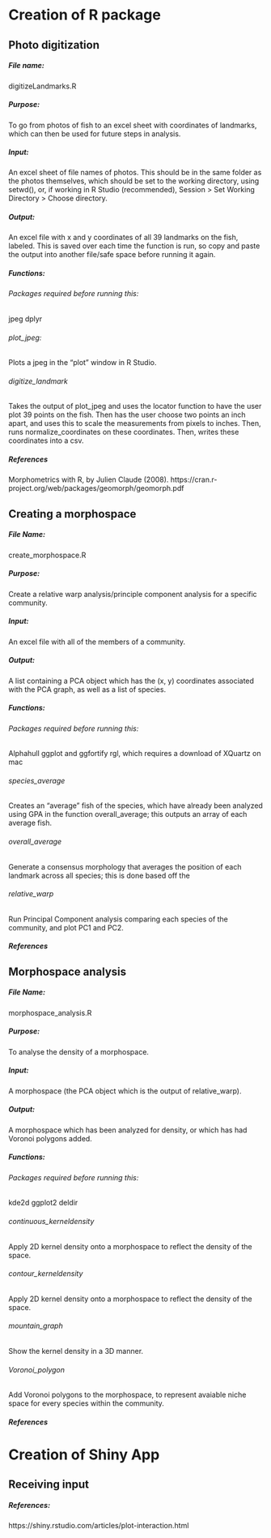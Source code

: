 # Creation of R package
## Photo digitization
##### File name:
digitizeLandmarks.R

##### Purpose:
To go from photos of fish to an excel sheet with coordinates of landmarks, which can then be used for future steps in analysis.

##### Input:
An excel sheet of file names of photos. This should be in the same folder as the photos themselves, which should be set to the working directory, using setwd(), or, if working in R Studio (recommended), Session > Set Working Directory > Choose directory.

##### Output:
An excel file with x and y coordinates of all 39 landmarks on the fish, labeled. This is saved over each time the function is run, so copy and paste the output into another file/safe space before running it again.

##### Functions:

###### Packages required before running this:
jpeg
dplyr

###### plot_jpeg:
Plots a jpeg in the "plot" window in R Studio.

###### digitize_landmark
Takes the output of plot_jpeg and uses the locator function to have the user plot 39 points on the fish. Then has the user choose two points an inch apart, and uses this to scale the measurements from pixels to inches. Then, runs normalize_coordinates on these coordinates. Then, writes these coordinates into a csv.

##### References
Morphometrics with R, by Julien Claude (2008).
https://cran.r-project.org/web/packages/geomorph/geomorph.pdf


## Creating a morphospace

##### File Name:
create_morphospace.R

##### Purpose:
Create a relative warp analysis/principle component analysis for a specific community.

##### Input:
An excel file with all of the members of a community. 

##### Output:
A list containing a PCA object which has the (x, y) coordinates associated with the PCA graph, as well as a list of species.

##### Functions:

###### Packages required before running this:
Alphahull
ggplot and ggfortify
rgl, which requires a download of XQuartz on mac

###### species_average
Creates an "average" fish of the species, which have already been analyzed using GPA in the function overall_average; this outputs an array of each average fish.

###### overall_average
Generate a consensus morphology that averages the position of each landmark across all species; this is done based off the 

###### relative_warp
Run Principal Component analysis comparing each species of the community, and plot PC1 and PC2.

##### References

## Morphospace analysis

##### File Name:
morphospace_analysis.R

##### Purpose:
To analyse the density of a morphospace.

##### Input:
A morphospace (the PCA object which is the output of relative_warp).

##### Output:
A morphospace which has been analyzed for density, or which has had Voronoi polygons added.

##### Functions:

###### Packages required before running this:
kde2d
ggplot2
deldir

###### continuous_kerneldensity
Apply 2D kernel density onto a morphospace to reflect the density of the space.

###### contour_kerneldensity
Apply 2D kernel density onto a morphospace to reflect the density of the space.

###### mountain_graph
Show the kernel density in a 3D manner.

###### Voronoi_polygon
Add Voronoi polygons to the morphospace, to represent avaiable niche space for every species within the community.

##### References

# Creation of Shiny App

## Receiving input 

##### References:
https://shiny.rstudio.com/articles/plot-interaction.html
